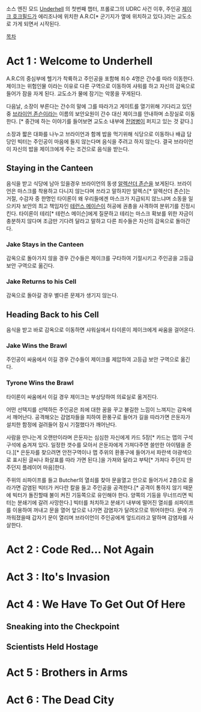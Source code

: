 소스 엔진 모드 [[Underhell]] 의 첫번째 챕터, 프롤로그의 UDRC 사건 이후, 주인공 [[제이크 호크필드]]가 에리조나에 위치한 A.R.C[* 군기지가 옆에 위치하고 있다.]라는 교도소로 가게 되면서 시작된다.

[[목차]]

= Act 1 : Welcome to Underhell =
A.R.C의 중심부에 헬기가 착륙하고 주인공을 포함해 죄수 4명은 간수를 따라 이동한다. 제이크는 위험인물 이라는 이유로 다른 구역으로 이동하여 샤워를 하고 자신의 감옥으로 들어가 잠을 자게 된다. 교도소가 물에 잠기는 악몽을 꾸게된다.

다음날, 소장이 부른다는 간수의 말에 그를 따라가고 게이트를 열기위해 기다리고 있던 중 [[브라이언 존슨]]이라는 이름의 보안요원이 간수 대신 제이크를 안내하며 소장실로 이동한다. [* 중간에 하는 이야기를 들어보면 교도소 내부에 [[전염병]]이 퍼지고 있는 것 같다.]

소장과 짧은 대화를 나누고 브라이언과 함께 밥을 먹기위해 식당으로 이동하나 배급 담당인 빅터는 주인공이 마음에 들지 않는다며 음식을 주려고 하지 않는다. 결국 브라이언이 자신의 밥을 제이크에게 주는 조건으로 음식을 받는다.
== Staying in the Canteen ==
음식을 받고 식당에 남아 있을경우 브라이언의 동생 [[알렉산더 존슨]]을 보게된다. 브라이언은 마스크를 착용하고 다니지 않는다며 쓰라고 말하지만 알렉스[* 알렉산더 존슨]는 거절, 수감자 중 한명인 타이론이 왜 우리들에겐 마스크가 지급되지 않느냐며 소동을 일으키자 보안의 최고 책임자인 [[테런스 메이슨]]이 허공에 권총을 사격하여 분위기를 진정시킨다. 타이론이 테리[* 테런스 메이슨]에게 질문하고 테리는 마스크 확보를 위한 자금이 충분하지 않다며 조금만 기다려 달라고 말하고 다른 죄수들은 자신의 감옥으로 돌아간다. 
=== Jake Stays in the Canteen ===
감옥으로 돌아가지 않을 경우 간수들은 제이크를 구타하여 기절시키고 주인공을 고등급 보안 구역으로 옮긴다.
=== Jake Returns to his Cell ===
감옥으로 돌아갈 경우 별다른 문제가 생기지 않는다.
== Heading Back to his Cell ==
음식을 받고 바로 감옥으로 이동하면 샤워실에서 타이론이 제이크에게 싸움을 걸어온다.
=== Jake Wins the Brawl ===
주인공이 싸움에서 이길 경우 간수들이 제이크를 제압하여 고등급 보안 구역으로 옮긴다.
=== Tyrone Wins the Brawl ===
타이론이 싸움에서 이길 경우 제이크는 부상당하여 의료실로 옮겨진다.

어떤 선택지를 선택하든 주인공은 죄에 대한 꿈을 꾸고 불길한 느낌이 느껴지는 감옥에서 깨어난다.
공격해오는 감염자들을 피하여 환풍구로 들어가 길을 따라가면 은둔자가 설치한 함정에 걸려들어 잠시 기절했다가 깨어난다.

사람을 만나는게 오랜만이라며 은둔자는 심심한 자신에게 카드 5장[* 카드는 맵의 구석구석에 숨겨져 있다. 일정한 갯수를 모아서 은둔자에게 가져다주면 쓸만한 아이템을 준다.][* 은둔자를 찾으려면 안전구역이나 맵 주위의 환풍구에 들어가서 파란색 야광색으로 표시된 글씨나 화살표를 따라 가면 된다.]을 가져와 달라고 부탁[* 가져다 주던지 안주던지 플레이어 마음]한다.

주위의 쇠파이프를 들고 Butcher의 열쇠를 찾아 문을열고 안으로 들어가서 2층으로 올라가면 감염된 빅터가 커다란 칼을 들고 주인공을 공격한다.[* 공격이 통하지 않기 때문에 빅터가 돌진할때 불이 켜진 기둥쪽으로 유인해야 한다. 양쪽의 기둥을 무너뜨리면 빅터는 분쇄기에 갈려 사망한다.] 빅터를 처치하고 분쇄기 내부에 떨어진 열쇠를 쇠파이프를 이용하여 꺼내고 문을 열어 앞으로 나가면 감염자가 달려오므로 뛰어야한다. 문에 가까워졌을때 갑자기 문이 열리며 브라이언이 주인공에게 엎드리라고 말하며 감염자를 사살한다.
= Act 2 : Code Red... Not Again =
= Act 3 : Ito's Invasion =
= Act 4 : We Have To Get Out Of Here =
== Sneaking into the Checkpoint ==
== Scientists Held Hostage ==
= Act 5 : Brothers in Arms =
= Act 6 : The Dead City =
